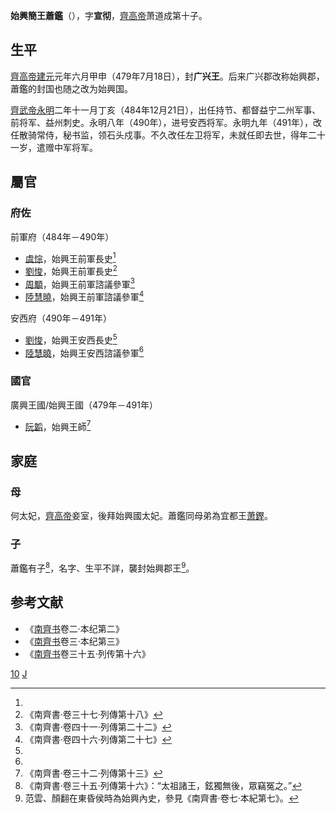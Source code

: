 {{東亞男性歷史人物
|名稱 =始興簡王
|身份 =南朝齊政治人物
|姓名 =蕭鑑
|字 =宣徹
|封爵 =廣興郡王→始興郡王
|出生日期 =[[南朝宋|南朝宋]][[泰始_(劉宋)|泰始]]七年（471年）
|出生地點 =
|婚年 =
|逝世日期 =[[南朝齊|南朝齊]][[永明|永明]]九年（491年）
|逝世地點 =[[揚州_(古代)|楊州]][[丹楊郡|丹楊郡]][[建康縣|建康縣]]
|諡號 =簡王
|墓葬 =
|經歷 =
* 479年－<br/>廣興王
* －484年<br/>始興王
* 484年－490年<br/>持節、都督益寧二州軍事、前將軍、[[益州|益州]]刺史、始興王
* 490年－491年<br/>持節、都督益寧二州軍事、安西將軍、益州刺史、始興王
* 491年<br/>[[散騎常侍|散騎常侍]]、[[祕書監|祕書監]]、領石頭戍事、始興王
* 491年追贈<br/>散騎常侍、祕書監、中軍將軍、左衛將軍、領石頭戍事、始興王
|注釋 =
}}
'''始興簡王蕭鑑'''（{{bd|471年||491年||catIdx=X}}），字'''宣彻'''，[[齊高帝|齊高帝]]萧道成第十子。

==生平==
[[齊高帝|齊高帝]][[建元_(南齐)|建元]]元年六月甲申（479年7月18日），封'''广兴王'''。后来广兴郡改称始興郡，蕭鑑的封国也随之改为始興国。

[[齊武帝|齊武帝]][[永明|永明]]二年十一月丁亥（484年12月21日），出任持节、都督益宁二州军事、前将军、益州刺史。永明八年（490年），进号安西将军。永明九年（491年），改任散骑常侍，秘书监，领石头戍事。不久改任左卫将军，未就任即去世，得年二十一岁，遣赠中军将军。

==屬官==
===府佐===
;前軍府（484年－490年）
*[[虞悰|虞悰]]，始興王前軍長史<ref name=nqs37/>
*[[劉悛|劉悛]]，始興王前軍長史<ref name=nqs37>《南齊書·卷三十七·列傳第十八》</ref>
*[[周顒|周顒]]，始興王前軍諮議參軍<ref>《南齊書·卷四十一·列傳第二十二》</ref>
*[[陸慧曉|陸慧曉]]，始興王前軍諮議參軍<ref name=nqs46>《南齊書·卷四十六·列傳第二十七》</ref>

;安西府（490年－491年）
*[[劉悛|劉悛]]，始興王安西長史<ref name=nqs37/>
*[[陸慧曉|陸慧曉]]，始興王安西諮議參軍<ref name=nqs46/>

===國官===
;廣興王國/始興王國（479年－491年）
*[[阮韜|阮韜]]，始興王師<ref>《南齊書·卷三十二·列傳第十三》</ref>

==家庭==
===母===
何太妃，[[齊高帝|齊高帝]]妾室，後拜始興國太妃。蕭鑑同母弟為宜都王[[萧鏗|萧鏗]]。

===子===
蕭鑑有子<ref>《南齊書·卷三十五·列傳第十六》：“太祖諸王，鉉獨無後，眾竊冤之。”</ref>，名字、生平不詳，襲封始興郡王<ref>范雲、顏翻在東昏侯時為始興內史，參見《南齊書·卷七·本紀第七》。</ref>。

==参考文献==
*《[[南齊书|南齊书]]卷二·本纪第二》
*《[[南齊书|南齊书]]卷三·本纪第三》
*《[[南齊书|南齊书]]卷三十五·列传第十六》
{{reflist|2}}
[[Category:齊高帝皇子|10]]
[[Category:蘭陵蕭氏|J]]